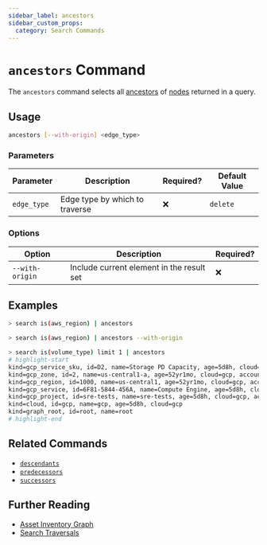 ```yaml
---
sidebar_label: ancestors
sidebar_custom_props:
  category: Search Commands
---
```


# `ancestors` Command

The `ancestors` command selects all [ancestors](../../concepts/asset-inventory-graph/index.mdx#ancestors) of [nodes](../../concepts/asset-inventory-graph/index.mdx#nodes) returned in a query.

## Usage

```bash
ancestors [--with-origin] <edge_type>
```

### Parameters

| Parameter   | Description                    | Required? | Default Value |
| ----------- | ------------------------------ | --------- | ------------- |
| `edge_type` | Edge type by which to traverse | ❌        | `delete`      |

### Options

| Option          | Description                               | Required? |
| --------------- | ----------------------------------------- | --------- |
| `--with-origin` | Include current element in the result set | ❌        |

## Examples

```bash title="Equivalent to 'search is(aws_region) <-[1:]-'"
> search is(aws_region) | ancestors
```

```bash title="Equivalent to 'search is(aws_region) <-[0:]-'"
> search is(aws_region) | ancestors --with-origin
```

```bash
> search is(volume_type) limit 1 | ancestors
# highlight-start
​kind=gcp_service_sku, id=D2, name=Storage PD Capacity, age=5d8h, cloud=gcp, account=sre
​kind=gcp_zone, id=2, name=us-central1-a, age=52yr1mo, cloud=gcp, account=sre, region=us-central1, zone=us-central1-a
​kind=gcp_region, id=1000, name=us-central1, age=52yr1mo, cloud=gcp, account=sre, region=us-central1
​kind=gcp_service, id=6F81-5844-456A, name=Compute Engine, age=5d8h, cloud=gcp, account=sre
​kind=gcp_project, id=sre-tests, name=sre-tests, age=5d8h, cloud=gcp, account=sre
​kind=cloud, id=gcp, name=gcp, age=5d8h, cloud=gcp
​kind=graph_root, id=root, name=root
# highlight-end
```

## Related Commands

- [`descendants`](./descendants.mdx)
- [`predecessors`](./predecessors.mdx)
- [`successors`](./successors.mdx)

## Further Reading

- [Asset Inventory Graph](../../concepts/asset-inventory-graph/index.mdx)
- [Search Traversals](../search/traversals.mdx)

